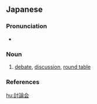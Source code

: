 {{also|討論會|讨论会}}
==Japanese==
{{ja-kanjitab|とう|ろん|かい|yomi=on}}

===Pronunciation===
* {{ja-pron|とうろんかい|y=o|acc=3|acc_ref=NHK}}

===Noun===
{{ja-noun|とうろんかい}}

# [[debate]], [[discussion]], [[round table]]

===References===
<references/>

[[hu:討論会]]